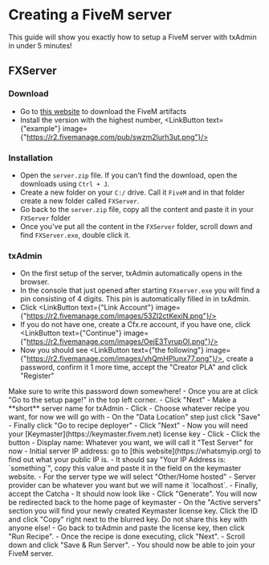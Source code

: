 
# Creating a FiveM server

This guide will show you exactly how to setup a FiveM server with txAdmin in under 5 minutes!

## FXServer

<Steps>

### Download

- Go to [this website](https://runtime.fivem.net/artifacts/fivem/build_server_windows/master/) to download the FiveM artifacts
- Install the version with the highest number, <LinkButton text={"example"} image={"https://r2.fivemanage.com/pub/swzm2lurh3ut.png"}/>

### Installation

- Open the `server.zip` file. If you can't find the download, open the downloads using `Ctrl + J`.
- Create a new folder on your `C:/` drive. Call it `FiveM` and in that folder create a new folder called `FXServer`.
- Go back to the `server.zip` file, copy all the content and paste it in your `FXServer` folder
- Once you've put all the content in the `FXServer` folder, scroll down and find `FXServer.exe`, double click it.

### txAdmin

- On the first setup of the server, txAdmin automatically opens in the browser.
- In the console that just opened after starting `FXserver.exe` you will find a pin consisting of 4 digits. This pin is automatically filled in in txAdmin.
- Click <LinkButton text={"Link Account"} image={"https://r2.fivemanage.com/images/53Zl2ctKexiN.png"}/>
- If you do not have one, create a Cfx.re account, if you have one, click <LinkButton text={"Continue"} image={"https://r2.fivemanage.com/images/OejE3TvrupOI.png"}/>
- Now you should see <LinkButton text={"the following"} image={"https://r2.fivemanage.com/images/vhQmHPlunx77.png"}/>, create a password, confirm it 1 more time, accept the "Creator PLA" and click "Register"
<Callout type="warning">
Make sure to write this password down somewhere!
</Callout>
- Once you are at <LinkButton text={"this page"} image={"https://r2.fivemanage.com/images/luGdq58q79xn.png"}/> click "Go to the setup page!" in the top left corner.
- Click "Next"
- Make a **short** server name for txAdmin
- Click <LinkButton text={"Popular recipes"} image={"https://r2.fivemanage.com/images/xhnnaKj61YqV.png"}/>
- Choose whatever recipe you want, for now we will go with <LinkButton text={"CFX Default FiveM"} image={"https://r2.fivemanage.com/images/AHUi7GgnMbZk.png"}/>
- On the "Data Location" step just click "Save"
- Finally click "Go to recipe deployer"
- Click "Next"
- Now you will need your [Keymaster](https://keymaster.fivem.net) license key
- Click <LinkButton text={"Sign in"} image={"https://r2.fivemanage.com/images/GEHecw3vnUOR.png"}/>
- Click the <LinkButton text={"New Server"} image={"https://r2.fivemanage.com/images/JMRQIHeUz0kI.png"}/> button
- Display name: Whatever you want, we will call it "Test Server" for now
- Initial server IP address: go to [this website](https://whatsmyip.org) to find out what your public IP is.
- It should say "Your IP Address is: `something`", copy this value and paste it in the field on the keymaster website.
- For the server type we will select "Other/Home hosted"
- Server provider can be whatever you want but we will name it `localhost`.
- Finally, accept the Catcha
- It should now look like <LinkButton text={"this"} image={"https://r2.fivemanage.com/images/M4kMiGx7BQyj.png"}/>
- Click "Generate". You will now be redirected back to the home page of keymaster
- On the "Active servers" section you will find your newly created Keymaster license key. Click the ID and click "Copy" right next to the blurred key.
<Callout type="warning">
Do not share this key with anyone else!
</Callout>
- Go back to txAdmin and paste the license key, then click "Run Recipe".
- Once the recipe is done executing, click "Next".
- Scroll down and click "Save & Run Server".
- You should now be able to join your FiveM server.
</Steps>

